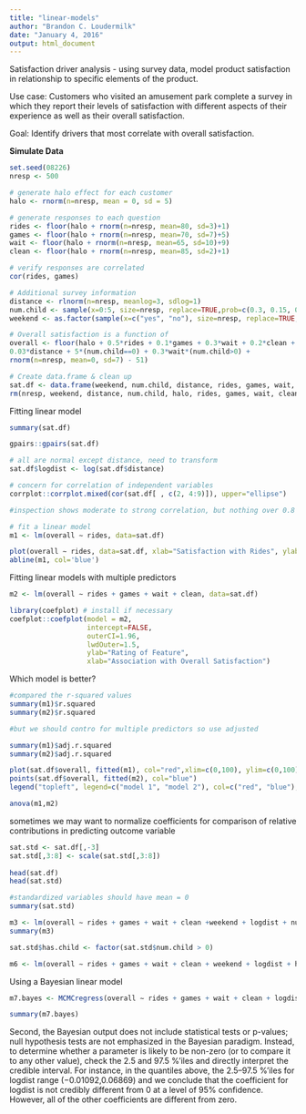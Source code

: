 ```yaml
---
title: "linear-models"
author: "Brandon C. Loudermilk"
date: "January 4, 2016"
output: html_document
---
```


Satisfaction driver analysis - using survey data, model product satisfaction in relationship to specific elements of the product.

Use case: Customers who visited an amusement park complete a survey in which they report their levels of satisfaction with different aspects of their experience as well as their overall satisfaction. 

Goal: Identify drivers that most correlate with overall satisfaction.

**Simulate Data**
```R
set.seed(08226)
nresp <- 500

# generate halo effect for each customer
halo <- rnorm(n=nresp, mean = 0, sd = 5)

# generate responses to each question
rides <- floor(halo + rnorm(n=nresp, mean=80, sd=3)+1)
games <- floor(halo + rnorm(n=nresp, mean=70, sd=7)+5)
wait <- floor(halo + rnorm(n=nresp, mean=65, sd=10)+9)
clean <- floor(halo + rnorm(n=nresp, mean=85, sd=2)+1)

# verify responses are correlated
cor(rides, games)

# Additional survey information
distance <- rlnorm(n=nresp, meanlog=3, sdlog=1)
num.child <- sample(x=0:5, size=nresp, replace=TRUE,prob=c(0.3, 0.15, 0.25, 0.15, 0.1, 0.05))
weekend <- as.factor(sample(x=c("yes", "no"), size=nresp, replace=TRUE,prob=c(0.5,0.5)))

# Overall satisfaction is a function of
overall <- floor(halo + 0.5*rides + 0.1*games + 0.3*wait + 0.2*clean +
0.03*distance + 5*(num.child==0) + 0.3*wait*(num.child>0) +
rnorm(n=nresp, mean=0, sd=7) - 51)

# Create data.frame & clean up
sat.df <- data.frame(weekend, num.child, distance, rides, games, wait, clean, overall)
rm(nresp, weekend, distance, num.child, halo, rides, games, wait, clean, overall)


```

Fitting linear model
```r
summary(sat.df)

gpairs::gpairs(sat.df)

# all are normal except distance, need to transform
sat.df$logdist <- log(sat.df$distance)

# concern for correlation of independent variables
corrplot::corrplot.mixed(cor(sat.df[ , c(2, 4:9)]), upper="ellipse")

#inspection shows moderate to strong correlation, but nothing over 0.8 so safe to proceed

# fit a linear model
m1 <- lm(overall ∼ rides, data=sat.df)

plot(overall ∼ rides, data=sat.df, xlab="Satisfaction with Rides", ylab="Overall Satisfaction")
abline(m1, col='blue')

```

Fitting linear models with multiple predictors
```r
m2 <- lm(overall ∼ rides + games + wait + clean, data=sat.df)

library(coefplot) # install if necessary
coefplot::coefplot(model = m2, 
                   intercept=FALSE, 
                   outerCI=1.96, 
                   lwdOuter=1.5, 
                   ylab="Rating of Feature", 
                   xlab="Association with Overall Satisfaction")


```
Which model is better?
```r
#compared the r-squared values
summary(m1)$r.squared
summary(m2)$r.squared

#but we should contro for multiple predictors so use adjusted

summary(m1)$adj.r.squared
summary(m2)$adj.r.squared

plot(sat.df$overall, fitted(m1), col="red",xlim=c(0,100), ylim=c(0,100),xlab="Actual Overall Satisfaction", ylab="Fitted Overall Satisfaction")
points(sat.df$overall, fitted(m2), col="blue")
legend("topleft", legend=c("model 1", "model 2"), col=c("red", "blue"), pch=1)

anova(m1,m2)

```

sometimes we may want to normalize coefficients for comparison of relative contributions in predicting outcome variable

```r
sat.std <- sat.df[,-3]
sat.std[,3:8] <- scale(sat.std[,3:8])  
  
head(sat.df)
head(sat.std)

#standardized variables should have mean = 0
summary(sat.std)

```


```r
m3 <- lm(overall ∼ rides + games + wait + clean +weekend + logdist + num.child, data = sat.std)
summary(m3)

sat.std$has.child <- factor(sat.std$num.child > 0)

m6 <- lm(overall ∼ rides + games + wait + clean + weekend + logdist + has.child + rides:has.child + games:has.child + wait:has.child + clean:has.child + rides:weekend + games:weekend + wait:weekend + clean:weekend, data=sat.std)


```

Using a Bayesian linear model
```r
m7.bayes <- MCMCregress(overall ∼ rides + games + wait + clean + logdist + has.child + wait:has.child, data=sat.std)

summary(m7.bayes)

```

Second, the Bayesian output does not include statistical tests or p-values; null
hypothesis tests are not emphasized in the Bayesian paradigm. Instead, to determine
whether a parameter is likely to be non-zero (or to compare it to any
other value), check the 2.5 and 97.5 %’iles and directly interpret the credible interval.
For instance, in the quantiles above, the 2.5–97.5 %’iles for logdist range
(−0.01092,0.06869) and we conclude that the coefficient for logdist is not credibly
different from 0 at a level of 95% confidence. However, all of the other coefficients
are different from zero.